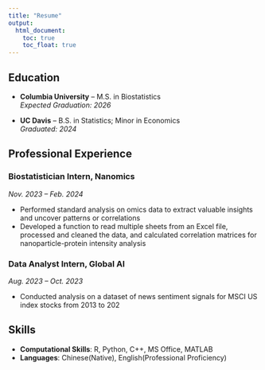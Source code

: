 ```yaml
---
title: "Resume"
output: 
  html_document:
    toc: true
    toc_float: true
---
```


## Education
- **Columbia University** – M.S. in Biostatistics  
  *Expected Graduation: 2026*

- **UC Davis** – B.S. in Statistics; Minor in Economics  
  *Graduated: 2024*

## Professional Experience
### Biostatistician Intern, Nanomics
*Nov. 2023 – Feb. 2024*

- Performed standard analysis on omics data to extract valuable insights and uncover patterns or correlations
- Developed a function to read multiple sheets from an Excel file, processed and cleaned the data, and calculated correlation matrices for nanoparticle-protein intensity analysis

### Data Analyst Intern, Global AI
*Aug. 2023 – Oct. 2023*

- Conducted analysis on a dataset of news sentiment signals for MSCI US index stocks from 2013 to 202

## Skills
- **Computational Skills**: R, Python, C++, MS Office, MATLAB
- **Languages**: Chinese(Native), English(Professional Proficiency)
